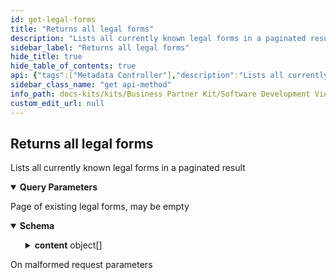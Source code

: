 ```yaml
---
id: get-legal-forms
title: "Returns all legal forms"
description: "Lists all currently known legal forms in a paginated result"
sidebar_label: "Returns all legal forms"
hide_title: true
hide_table_of_contents: true
api: {"tags":["Metadata Controller"],"description":"Lists all currently known legal forms in a paginated result","operationId":"getLegalForms","parameters":[{"name":"page","in":"query","description":"Number of page to get results from","required":false,"schema":{"minimum":0,"type":"string","default":"0"}},{"name":"size","in":"query","description":"Size of each page","required":false,"schema":{"maximum":100,"minimum":0,"type":"string","default":"10"}}],"responses":{"200":{"description":"Page of existing legal forms, may be empty","content":{"application/json":{"schema":{"required":["content","contentSize","page","totalElements","totalPages"],"type":"object","properties":{"totalElements":{"type":"integer","description":"Total number of all results in all pages","format":"int64"},"totalPages":{"type":"integer","description":"Total number pages","format":"int32"},"page":{"type":"integer","description":"Current page number","format":"int32"},"contentSize":{"type":"integer","description":"Number of results in the page","format":"int32"},"content":{"type":"array","description":"Collection of results in the page","items":{"required":["name","technicalKey"],"type":"object","properties":{"technicalKey":{"type":"string","description":"The technical identifier of the legal form according to ISO 20275."},"name":{"type":"string","description":"The name of legal form according to ISO 20275."},"abbreviation":{"type":"string","description":"The abbreviated name of the legal form, such as AG for German Aktiengesellschaft."}},"description":"A legal form is a mandatory corporate legal framework by which companies can conduct business, charitable or other permissible activities."}}},"description":"Paginated collection of results"}}}},"400":{"description":"On malformed request parameters"}},"method":"get","path":"/v6/legal-forms","servers":[{"url":"http://localhost:8080","description":"Generated server url"}],"info":{"title":"Business Partner Data Management Pool","description":"Service that manages and shares business partner data with other CatenaX services","version":"6.1.0"},"postman":{"name":"Returns all legal forms","description":{"content":"Lists all currently known legal forms in a paginated result","type":"text/plain"},"url":{"path":["v6","legal-forms"],"host":["{{baseUrl}}"],"query":[{"disabled":false,"description":{"content":"Number of page to get results from","type":"text/plain"},"key":"page","value":""},{"disabled":false,"description":{"content":"Size of each page","type":"text/plain"},"key":"size","value":""}],"variable":[]},"header":[{"key":"Accept","value":"application/json"}],"method":"GET"}}
sidebar_class_name: "get api-method"
info_path: docs-kits/kits/Business Partner Kit/Software Development View/Pool Api/business-partner-data-management-pool
custom_edit_url: null
---
```



## Returns all legal forms



Lists all currently known legal forms in a paginated result

<details style={{"marginBottom":"1rem"}} data-collapsed={false} open={true}><summary style={{}}><strong>Query Parameters</strong></summary><div><ul><ParamsItem className={"paramsItem"} param={{"name":"page","in":"query","description":"Number of page to get results from","required":false,"schema":{"minimum":0,"type":"string","default":"0"}}}></ParamsItem><ParamsItem className={"paramsItem"} param={{"name":"size","in":"query","description":"Size of each page","required":false,"schema":{"maximum":100,"minimum":0,"type":"string","default":"10"}}}></ParamsItem></ul></div></details><div><ApiTabs><TabItem label={"200"} value={"200"}><div>

Page of existing legal forms, may be empty

</div><div><MimeTabs schemaType={"response"}><TabItem label={"application/json"} value={"application/json"}><SchemaTabs><TabItem label={"Schema"} value={"Schema"}><details style={{}} data-collapsed={false} open={true}><summary style={{"textAlign":"left"}}><strong>Schema</strong></summary><div style={{"textAlign":"left","marginLeft":"1rem"}}></div><ul style={{"marginLeft":"1rem"}}><SchemaItem collapsible={false} name={"totalElements"} required={false} deprecated={undefined} schemaDescription={"Total number of all results in all pages"} schemaName={"int64"} qualifierMessage={undefined} defaultValue={undefined}></SchemaItem><SchemaItem collapsible={false} name={"totalPages"} required={false} deprecated={undefined} schemaDescription={"Total number pages"} schemaName={"int32"} qualifierMessage={undefined} defaultValue={undefined}></SchemaItem><SchemaItem collapsible={false} name={"page"} required={false} deprecated={undefined} schemaDescription={"Current page number"} schemaName={"int32"} qualifierMessage={undefined} defaultValue={undefined}></SchemaItem><SchemaItem collapsible={false} name={"contentSize"} required={false} deprecated={undefined} schemaDescription={"Number of results in the page"} schemaName={"int32"} qualifierMessage={undefined} defaultValue={undefined}></SchemaItem><SchemaItem collapsible={true} className={"schemaItem"}><details style={{}}><summary style={{}}><strong>content</strong><span style={{"opacity":"0.6"}}> object[]</span></summary><div style={{"marginLeft":"1rem"}}><div style={{"marginTop":".5rem","marginBottom":".5rem"}}>

Collection of results in the page

</div><SchemaItem collapsible={false} name={"technicalKey"} required={false} deprecated={undefined} schemaDescription={"The technical identifier of the legal form according to ISO 20275."} schemaName={"string"} qualifierMessage={undefined} defaultValue={undefined}></SchemaItem><SchemaItem collapsible={false} name={"name"} required={false} deprecated={undefined} schemaDescription={"The name of legal form according to ISO 20275."} schemaName={"string"} qualifierMessage={undefined} defaultValue={undefined}></SchemaItem><SchemaItem collapsible={false} name={"abbreviation"} required={false} deprecated={undefined} schemaDescription={"The abbreviated name of the legal form, such as AG for German Aktiengesellschaft."} schemaName={"string"} qualifierMessage={undefined} defaultValue={undefined}></SchemaItem></div></details></SchemaItem></ul></details></TabItem><TabItem label={"Example (from schema)"} value={"Example (from schema)"}><ResponseSamples responseExample={"{\n  \"totalElements\": 0,\n  \"totalPages\": 0,\n  \"page\": 0,\n  \"contentSize\": 0,\n  \"content\": [\n    {\n      \"technicalKey\": \"string\",\n      \"name\": \"string\",\n      \"abbreviation\": \"string\"\n    }\n  ]\n}"} language={"json"}></ResponseSamples></TabItem></SchemaTabs></TabItem></MimeTabs></div></TabItem><TabItem label={"400"} value={"400"}><div>

On malformed request parameters

</div><div></div></TabItem></ApiTabs></div>
      